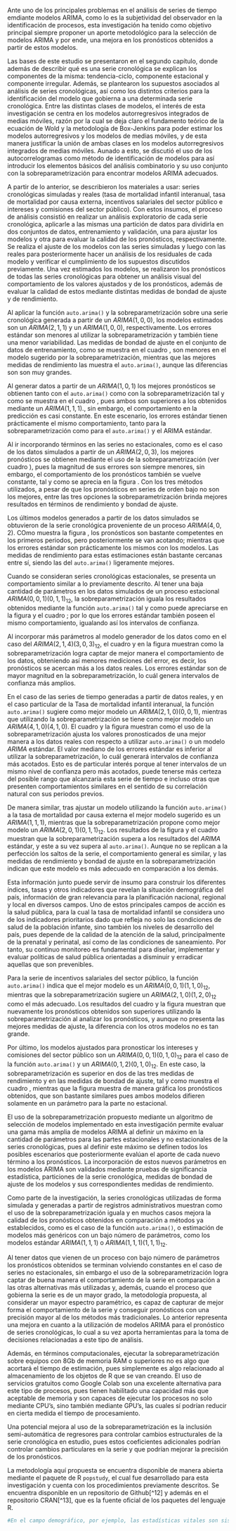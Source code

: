 \label{chap:conclusiones}
\subsection{Conclusiones}

Ante uno de los principales problemas en el análisis de series de tiempo emdiante modelos ARIMA, como lo es la subjetividad del observador en la identificación de procesos, esta investigación ha tenido como objetivo principal siempre proponer un aporte metodológico para la selección de modelos ARIMA y por ende, una mejora en los pronósticos obtenidos a partir de estos modelos.

Las bases de este estudio se presentaron en el segundo capítulo, donde además de describir qué es una serie cronológica se explican los componentes de la misma: tendencia-ciclo, componente estacional y componente irregular. Además, se plantearon los supuestos asociados al análisis de series cronológicas, así como los distintos criterios para la identificación del modelo que gobierna a una determinada serie cronológica. Entre las distintas clases de modelos, el interés de esta investigación se centra en los modelos autorregresivos integrados de medias móviles, razón por la cual se deja claro el fundamento teórico de la ecuación de Wold y la metodología de Box-Jenkins para poder estimar los modelos autorregresivos y los modelos de medias móviles, y de esta manera justificar la unión de ambas clases en los modelos autorregresivos integrados de medias móviles. Aunado a esto, se discutió el uso de los autocorrelogramas como método de identificación de modelos para así introducir los elementos básicos del análisis combinatorio y su uso conjunto con la sobreparametrización para encontrar modelos ARIMA adecuados.

A partir de lo anterior, se describieron los materiales a usar: series cronológicas simuladas y reales (tasa de mortalidad infantil interanual, tasa de mortalidad por causa externa, incentivos salariales del sector público e intereses y comisiones del sector público). Con estos insumos, el proceso de análisis consistió en realizar un análisis exploratorio de cada serie cronológica, aplicarle a las mismas una partición de datos para dividirla en dos conjuntos de datos, entrenamiento y validación, una para ajustar los modelos y otra para evaluar la calidad de los pronósticos, respectivamente. Se realiza el ajuste de los modelos con las series simuladas y luego con las reales para posteriormente hacer un análisis de los residuales de cada modelo y verificar el cumplimiento de los supuestos discutidos previamente. Una vez estimados los modelos, se realizaron los pronósticos de todas las series cronológicas para obtener un análisis visual del comportamiento de los valores ajustados y de los pronósticos, además de evaluar la calidad de estos mediante distintas medidas de bondad de ajuste y de rendimiento.

Al aplicar la función `auto.arima()` y la sobreparametrización sobre una serie cronológica generada a partir de un $ARIMA(1,0,0)$, los modelos estimados son un $ARIMA(2,1,1)$ y un $ARIMA(1,0,0)$, respectivamente. Los errores estándar son menores al utilizar la sobreparametrización y también tiene una menor variabilidad. Las medidas de bondad de ajuste en el conjunto de datos de entrenamiento, como se muestra en el cuadro \ref{tab:comparaciones_arima_peores}, son menores en el modelo sugerido por la sobreparametrización, mientras que las mejores medidas de rendimiento las muestra el `auto.arima()`, aunque las diferencias son son muy grandes.


Al generar datos a partir de un $ARIMA(1,0,1)$ los mejores pronósticos se obtienen tanto con el `auto.arima()` como con la sobreparametrización tal y como se muestra en el cuadro \ref{tab:comparaciones_arima_peores}, pues ambos son superiores a los obtenidos mediante un $ARIMA(1,1,1)$., sin embargo, el comportamiento en la predicción es casi constante. En este escenario, los errores estándar tienen prácticamente el mismo comportamiento, tanto para la sobreparametrización como para el `auto.arima()` y el ARIMA estándar.

Al ir incorporando términos en las series no estacionales, como es el caso de los datos simulados a partir de un $ARIMA(2,0,3)$, los mejores pronósticos se obtienen mediante el uso de la sobreparametrización (ver cuadro \ref{tab:comparaciones_arima_peores}), pues la magnitud de sus errores son siempre menores, sin embargo, el comportamiento de los pronósticos también se vuelve constante, tal y como se aprecia en la figura \ref{fig:pronostico_arima203}. Con los tres métodos utilizados, a pesar de que los pronósticos en series de orden bajo no son los mejores, entre las tres opciones la sobreparametrización brinda mejores resultados en términos de rendimiento y bondad de ajuste.

Los últimos modelos generados a partir de los datos simulados se obtuvieron de la serie cronológica proveniente de un proceso $ARIMA(4,0,2)$. COmo muestra la figura \ref{fig:pronostico_arima402}, los pronósticos son bastante competentes en los primeros periodos, pero posteriormente se van acotando; mientras que los errores estándar son prácticamente los mismos con los modelos. Las medidas de rendimiento para estas estimaciones están bastante cercanas entre sí, siendo las del `auto.arima()` ligeramente mejores. 

Cuando se consideran series cronológicas estacionales, se presenta un comportamiento similar a lo previamente descrito. Al tener una baja cantidad de parámetros en los datos simulados de un proceso estacional $ARIMA(0,0,1)(0,1,1)_{12}$, la sobreparametrización iguala los resultados obtenidos mediante la función `auto.arima()` tal y como puede apreciarse en la figura \ref{fig:pronostico_arima001_011} y el cuadro \ref{tab:comparaciones_arima_mejores}; por lo que los errores estándar también poseen el mismo comportamiento, igualando así los intervalos de confianza.

Al incorporar más parámetros al modelo generador de los datos como en el caso del $ARIMA(2,1,4)(3,0,3)_{12}$, el cuadro \ref{tab:comparaciones_arima_mejores} y en la figura \ref{fig:pronostico_arima214_303} muestran como la sobreparametrización logra captar de mejor manera el comportamiento de los datos, obteniendo así menores mediciones del error, es decir, los pronósticos se acercan más a los datos reales. Los errores estándar son de mayor magnitud en la sobreparametrización, lo cuál genera intervalos de confianza más amplios.

En el caso de las series de tiempo generadas a partir de datos reales, y en el caso particular de la Tasa de mortalidad infantil interanual, la función `auto.arima()` sugiere como mejor modelo un $ARIMA(2,1,0)(0,0,1)$, mientras que utilizando la sobreparametrización se tiene como mejor modelo un $ARIMA(4,1,0)(4,1,0)$. El cuadro \ref{tab:comparaciones_arima_mejores_reales} y la figura \ref{fig:pronostico_TMII} muestran como el uso de la sobreparametrización ajusta los valores pronosticados de una mejor manera a los datos reales con respecto a utilizar `auto.arima()` o un modelo $ARIMA$ estándar. El valor mediano de los errores estándar es inferior al utilizar la sobreparametrización, lo cuál generará intervalos de confianza más acotados. Esto es de particular interés porque al tener intervalos de un mismo nivel de confianza pero más acotados, puede tenerse más certeza del posible rango que alcanzaría esta serie de tiempo e incluso otras que presenten comportamientos similares en el sentido de su correlación natural con sus periodos previos.

De manera similar, tras ajustar un modelo utilizando la función `auto.arima()` a la tasa de mortalidad por causa externa el mejor modelo sugerido es un $ARIMA(1,1,1)$, mientras que la sobreparametrización propone como mejor modelo un $ARIMA(2,0,1)(0,1,1)_{12}$. Los resultados de la figura \ref{fig:pronostico_EXTERNA} y el cuadro \ref{tab:comparaciones_arima_peores_reales} muestran que la sobreparametrización supera a los resultados del $ARIMA$ estándar, y este a su vez supera al `auto.arima()`. Aunque no se replican a la perfección los saltos de la serie, el comportamiento general es similar, y las medidas de rendimiento y bondad de ajuste en la sobreparametrización indican que este modelo es más adecuado en comparación a los demás.

Esta información junto puede servir de insumo para construir los diferentes índices, tasas y otros indicadores que revelan la situación demográfica del país, información de gran relevancia para la planificación nacional, regional y local en diversos campos. Uno de estos principales campos de acción es la salud pública, para la cual la tasa de mortalidad infantil se considera uno de los indicadores prioritarios dado que refleja no solo las condiciones de salud de la población infante, sino también los niveles de desarrollo del país, pues depende de la calidad de la atención de la salud, principalmente de la prenatal y perinatal, así como de las condiciones de saneamiento. Por tanto, su continuo monitoreo es fundamental para diseñar, implementar y evaluar políticas de salud pública orientadas a disminuir y erradicar aquellas que son prevenibles.

Para la serie de incentivos salariales del sector público, la función `auto.arima()` indica que el mejor modelo es un $ARIMA(0,0,1)(1,1,0)_{12}$, mientras que la sobreparametrización sugiere un $ARIMA(2,1,0)(1,2,0)_{12}$ como el más adecuado. Los resultados del cuadro \ref{tab:comparaciones_arima_mejores_reales} y la figura \ref{fig:pronostico_INCENTIVOS} muestran que nuevamente los pronósticos obtenidos son superiores utilizando la sobreparametrización al analizar los pronósticos, y aunque no presenta las mejores medidas de ajuste, la diferencia con los otros modelos no es tan grande.

Por último, los modelos ajustados para pronosticar los intereses y comisiones del sector público son un $ARIMA(0,0,1)(0,1,0)_{12}$ para el caso de la función `auto.arima()` y un $ARIMA(0,1,2)(0,1,0)_{12}$. En este caso, la sobreparametrización es superior en dos de las tres medidas de rendimiento y en las medidas de bondad de ajuste, tal y como muestra el cuadro \ref{tab:comparaciones_arima_peores_reales}, mientras que la figura \ref{fig:pronostico_INTERESES} muestra de manera gráfica los pronósticos obtenidos, que son bastante similares pues ambos modelos difieren solamente en un parámetro para la parte no estacional.

\subsection{discusiones}

El uso de la sobreparametrización propuesto mediante un algoritmo de selección de modelos implementado en esta investigación permite evaluar una gama más amplia de modelos ARIMA al definir un máximo en la cantidad de parámetros para las partes estacionales y no estacionales de la series cronológicas, pues al definir este máximo se definen todos los posibles escenarios que posteriormente evalúan el aporte de cada nuevo término a los pronósticos. La incorporación de estos nuevos parámetros en los modelos ARIMA son validados mediante pruebas de significancia estadística, particiones de la serie cronológica, medidas de bondad de ajuste de los modelos y sus correspondientes medidas de rendimiento.

Como parte de la investigación, la series cronológicas utilizadas de forma simulada y generadas a partir de registros administrativos muestran como el uso de la sobreparametrización iguala y en muchos casos mejora la calidad de los pronósticos obtenidos en comparación a métodos ya establecidos, como es el caso de la función `auto.arima()`, o estimación de modelos más genéricos con un bajo número de parámetros, como los modelos estándar $ARIMA(1,1,1)$ o $ARIMA(1,1,1)(1,1,1)_{12}$. 

Al tener datos que vienen de un proceso con bajo número de parámetros los pronósticos obtenidos se terminan volviendo constantes en el caso de series no estacionales, sin embargo el uso de la sobreparametrización logra captar de buena manera el comportamiento de la serie en comparación a las otras alternativas más utilizadas y, además, cuando el proceso que gobierna la serie es de un mayor grado, la metodología propuesta, al considerar un mayor espectro paramétrico, es capaz de capturar de mejor forma el comportamiento de la serie y conseguir pronósticos con una precisión mayor al de los métodos más tradicionales. Lo anterior representa una mejora en cuanto a la utilización de modelos ARIMA para el pronóstico de series cronológicas, lo cual a su vez aporta herramientas para la toma de decisiones relacionadas a este tipo de análisis.

Además, en términos computacionales, ejecutar la sobreparametrización sobre equipos con 8Gb de memoria RAM o superiores no es algo que acortará el tiempo de estimación, pues simplemente es algo relacionado al almacenamiento de los objetos de R que se van creando. El uso de servicios gratuitos como Google Colab son una excelente alternativa para este tipo de procesos, pues tienen habilitado una capacidad más que aceptable de memoria y son capaces de ejecutar los procesos no solo mediante CPU's, sino también mediante GPU's, las cuales sí podrían reducir en cierta medida el tiempo de procesamiento.

Una potencial mejora al uso de la sobreparametrización es la inclusión semi-automática de regresores para controlar cambios estructurales de la serie cronológica en estudio, pues estos coeficientes adicionales podrían controlar cambios particulares en la serie y que podrían mejorar la precisión de los pronósticos.

La metodología aquí propuesta se encuentra disponible de manera abierta mediante el paquete de R `popstudy`, el cual fue desarrollado para esta investigación y cuenta con los procedimientos previamente descritos. Se encuentra disponible en un repositorio de Github[^12] y además en el repositorio CRAN[^13], que es la fuente oficial de los paquetes del lenguaje R.

[^8]: [https://github.com/cgamboasanabria/popstudy](https://github.com/cgamboasanabria/popstudy)
[^9]: [https://cran.r-project.org/web/packages/popstudy/index.html](https://cran.r-project.org/web/packages/popstudy/index.html).












```r
#En el campo demográfico, por ejemplo, las estadísticas vitales son sistematizadas y divulgadas año tras año, por tanto, revelan los cambios acontecidos durante este periodo. Esta información junto con la proveniente de los censos de población constituye la base para construir los diferentes índices, tasas y otros indicadores que revelan la situación demográfica del país, información de gran relevancia para la planificación nacional, regional y local en diversos campos. Uno de estos principales campos de acción es la salud pública, para la cual la tasa de mortalidad infantil se considera uno de los indicadores prioritarios dado que refleja no solo las condiciones de salud de la población infante, sino también los niveles de desarrollo del país, pues depende de la calidad de la atención de la salud, principalmente de la prenatal y perinatal, así como de las condiciones de saneamiento. Por tanto, su continuo monitoreo es fundamental para diseñar, implementar y evaluar políticas de salud pública orientadas a disminuir y erradicar aquellas que son prevenibles [@calidad_vitales].
```



